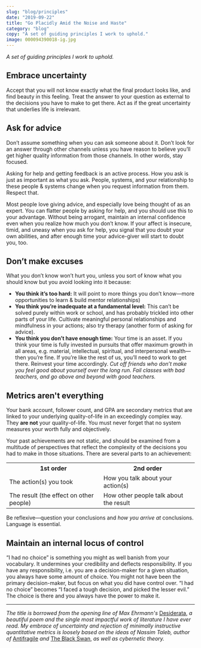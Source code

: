 ```yaml
---
slug: "blog/principles"
date: "2019-09-22"
title: "Go Placidly Amid the Noise and Haste"
category: "blog"
copy: "A set of guiding principles I work to uphold."
image: 000094390018-ig.jpg
---
```


*A set of guiding principles I work to uphold.*

## Embrace uncertainty

Accept that you will not know exactly what the final product looks like, and find beauty in this feeling. Treat the answer to your question as external to the decisions you have to make to get there. Act as if the great uncertainty that underlies life is irrelevant.

## Ask for advice

Don’t assume something when you can ask someone about it. Don’t look for an answer through other channels unless you have reason to believe you’ll get higher quality information from those channels. In other words, stay focused.

Asking for help and getting feedback is an active process. How you ask is just as important as what you ask. People, systems, and your relationship to these people & systems change when you request information from them. Respect that.

Most people love giving advice, and especially love being thought of as an expert. You can flatter people by asking for help, and you should use this to your advantage. Without being arrogant, maintain an internal confidence even when you realize how much you don’t know. If your affect is insecure, timid, and uneasy when you ask for help, you signal that you doubt your own abilities, and after enough time your advice-giver will start to doubt you, too.

## Don’t make excuses

What you don’t know won’t hurt you, unless you sort of know what you should know but you avoid looking into it because:

- **You think it’s too hard:** It will point to more things you don’t know—more opportunities to learn & build mentor relationships)
- **You think you’re inadequate at a fundamental level:** This can’t be solved purely within work or school, and has probably trickled into other parts of your life. Cultivate meaningful personal relationships and mindfulness in your actions; also try therapy (another form of asking for advice).
- **You think you don’t have enough time:** Your time is an asset. If you think your time is fully invested in pursuits that offer maximum growth in all areas, e.g. material, intellectual, spiritual, and interpersonal wealth—then you’re fine. If you’re like the rest of us, you’ll need to work to get there. Reinvest your time accordingly. *Cut off friends who don’t make you feel good about yourself over the long run. Fail classes with bad teachers, and go above and beyond with good teachers.*

## Metrics aren't everything

Your bank account, follower count, and GPA are secondary metrics that are linked to your underlying quality-of-life in an exceedingly complex way. They **are not** your quality-of-life. You must never forget that no system measures your worth fully and objectively.

Your past achievements are not static, and should be examined from a multitude of perspectives that reflect the complexity of the decisions you had to make in those situations. There are several parts to an achievement:

<table>
  <tr>
    <th>1st order</th>
    <th>2nd order</th>
  </tr>
  <tr>
    <td>The action(s) you took</td>
    <td>How you talk about your action(s)</td>
  </tr>
  <tr>
    <td>The result (the effect on other people)</td>
    <td>How other people talk about the result</td>
  </tr>
</table>

Be reflexive—question your conclusions and *how you arrive at* conclusions. Language is essential.

## Maintain an internal locus of control

“I had no choice” is something you might as well banish from your vocabulary. It undermines your credibility and deflects responsibility. If you have any responsibility, i.e. you are a decision-maker for a given situation, you always have some amount of choice. You might not have been the primary decision-maker, but focus on what you did have control over. “I had no choice” becomes “I faced a tough decision, and picked the lesser evil.” The choice is there and you always have the power to make it.

----

*The title is borrowed from the opening line of Max Ehrmann's* [Desiderata](https://mwkworks.com/desiderata.html), *a beautiful poem and the single most impactful work of literature I have ever read. My embrace of uncertainty and rejection of minimally instructive quantitative metrics is loosely based on the ideas of Nassim Taleb, author of* [Antifragile](https://www.amazon.com/Antifragile-Things-That-Disorder-Incerto/dp/0812979680) *and* [The Black Swan](https://www.amazon.com/Black-Swan-Improbable-Robustness-Fragility/dp/081297381X/ref=pd_sbs_14_t_0/130-3070412-7638546?_encoding=UTF8&pd_rd_i=081297381X&pd_rd_r=89d25a49-ebf5-4325-bde0-d8f5d02b49f8&pd_rd_w=9XTnM&pd_rd_wg=eZxzw&pf_rd_p=5cfcfe89-300f-47d2-b1ad-a4e27203a02a&pf_rd_r=4BQDGBPRSP458P75K37H&psc=1&refRID=4BQDGBPRSP458P75K37H), *as well as cybernetic theory.*
